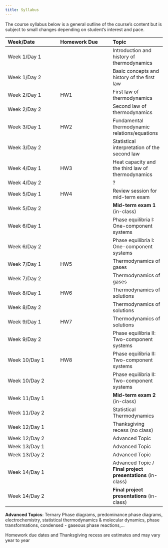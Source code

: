 ```yaml
---
title: Syllabus
---
```


The course syllabus below is a general outline of the course's content but is subject to small changes
depending on student's interest and pace.

| Week/Date | Homework Due | Topic |
| :--- | :--- | :--- |
| Week 1/Day 1 |  | Introduction and history of thermodynamics |
| Week 1/Day 2 |  | Basic concepts and history of the first law |
| Week 2/Day 1 | HW1 | First law of thermodynamics |
| Week 2/Day 2 |  | Second law of thermodynamics |
| Week 3/Day 1 | HW2 | Fundamental thermodynamic relations/equations |
| Week 3/Day 2 |  | Statistical interpretation of the second law |
| Week 4/Day 1 | HW3 | Heat capacity and the third law of thermodynamics |
| Week 4/Day 2 |  | ? |
| Week 5/Day 1 | HW4 |  Review session for mid-term exam |
| Week 5/Day 2 |  | **Mid-term exam 1** (in-class)  |
| Week 6/Day 1 |  | Phase equilibria I: One-component systems|
| Week 6/Day 2 |  | Phase equilibria I: One-component systems  |
| Week 7/Day 1 | HW5 | Thermodynamics of gases |
| Week 7/Day 2 |  | Thermodynamics of gases |
| Week 8/Day 1 | HW6 | Thermodynamics of solutions |
| Week 8/Day 2 |  | Thermodynamics of solutions |
| Week 9/Day 1 | HW7 | Thermodynamics of solutions |
| Week 9/Day 2 |  | Phase equilibria II: Two-component systems |
| Week 10/Day 1 | HW8 | Phase equilibria II: Two-component systems |
| Week 10/Day 2 |  | Phase equilibria II: Two-component systems |
| Week 11/Day 1 |  | **Mid-term exam 2** (in-class) |
| Week 11/Day 2 |  | Statistical Thermodynamics  |
| Week 12/Day 1 |  | Thanksgiving recess (no class) |
| Week 12/Day 2 |  | Advanced Topic |
| Week 13/Day 1 |  | Advanced Topic |
| Week 13/Day 2 |  | Advanced Topic|
| Week 14/Day 1 |  | Advanced Topic / **Final project presentations** (in-class) |
| Week 14/Day 2 |  | **Final project presentations** (in-class) |

**Advanced Topics**: Ternary Phase diagrams, predominance phase diagrams, electrochemistry,
statistical thermodynamics & molecular dynamics, phase transformations, condensed - gaseous phase reactions,...

::: {.callout-note}
Homework due dates and Thanksgiving recess are estimates and may vary year to year
:::
